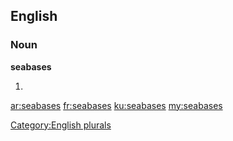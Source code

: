 ==English==

===Noun===
'''seabases'''

# {{plural of|[[seabase]]}}

[[Category:English plurals]]

[[ar:seabases]]
[[fr:seabases]]
[[ku:seabases]]
[[my:seabases]]